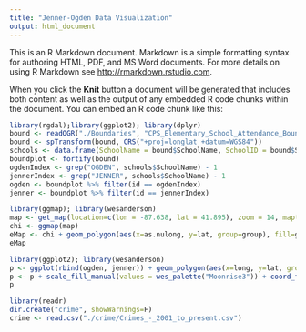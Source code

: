 ```yaml
---
title: "Jenner-Ogden Data Visualization"
output: html_document
---
```


This is an R Markdown document. Markdown is a simple formatting syntax for authoring HTML, PDF, and MS Word documents. For more details on using R Markdown see <http://rmarkdown.rstudio.com>.

When you click the **Knit** button a document will be generated that includes both content as well as the output of any embedded R code chunks within the document. You can embed an R code chunk like this:
```r
library(rgdal);library(ggplot2); library(dplyr)
bound <- readOGR("./Boundaries", "CPS_Elementary_School_Attendance_Boundaries_SY1415")
bound <- spTransform(bound, CRS("+proj=longlat +datum=WGS84"))
schools <- data.frame(SchoolName = bound$SchoolName, SchoolID = bound$SchoolID, SchoolAddr = bound$SchoolAddr)
boundplot <- fortify(bound)
ogdenIndex <- grep("OGDEN", schools$SchoolName) - 1
jennerIndex <- grep("JENNER", schools$SchoolName) - 1
ogden <- boundplot %>% filter(id == ogdenIndex)
jenner <- boundplot %>% filter(id == jennerIndex)
```

```r
library(ggmap); library(wesanderson)
map <- get_map(location=c(lon = -87.638, lat = 41.895), zoom = 14, maptype="roadmap")
chi <- ggmap(map)
eMap <- chi + geom_polygon(aes(x=as.nulong, y=lat, group=group), fill=grey, size = 2, color='black', data=bound, alpha=0)
eMap
```

```r
library(ggplot2); library(wesanderson)
p <- ggplot(rbind(ogden, jenner)) + geom_polygon(aes(x=long, y=lat, group=group, fill=id), color='black', size=1)
p <- p + scale_fill_manual(values = wes_palette("Moonrise3")) + coord_fixed(1)
p
```

```r
library(readr)
dir.create("crime", showWarnings=F)
crime <- read.csv("./crime/Crimes_-_2001_to_present.csv")
```

